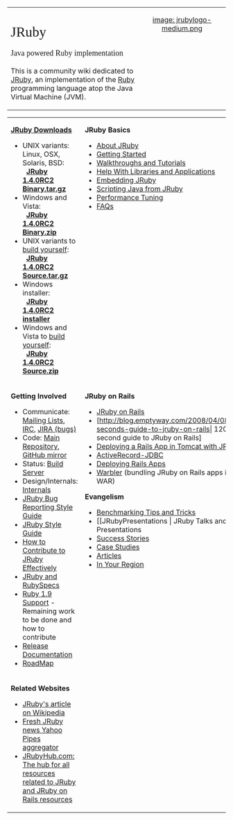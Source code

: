 <table width="100%" cellpadding="10">
<tr valign="top">
<td width="60%"><br/>
<span style="font-family:Georgia, Thorndale, Times, serif;font-size:xx-large">JRuby</span><br/><br/>
<span style="font-family:Georgia, Thorndale, Times, serif;font-size:large">Java powered Ruby implementation</span><br/><br/>
This is a community wiki dedicated to [http://jruby.org JRuby], an implementation of the [http://www.ruby-lang.org/en Ruby] programming language atop the Java Virtual Machine (JVM).
</td>
<td align="center">
[[image: jrubylogo-medium.png]]
</td>
</tr>
</table>

<table width="100%" cellpadding="10">
<tr valign="top">
<td width="50%">
'''[http://jruby.org/download JRuby Downloads]'''
* UNIX variants: Linux, OSX, Solaris, BSD:<br/> &nbsp; '''[http://jruby.kenai.com/downloads/1.4.0RC2/jruby-bin-1.4.0RC2.tar.gz JRuby 1.4.0RC2 Binary.tar.gz]'''
* Windows and Vista:<br/> &nbsp; '''[http://jruby.kenai.com/downloads/1.4.0RC2/jruby-bin-1.4.0RC2.zip JRuby 1.4.0RC2 Binary.zip]'''
* UNIX variants to [[DownloadAndBuildJRuby|build yourself]]:<br/> &nbsp; '''[http://jruby.kenai.com/downloads/1.4.0RC2/jruby-src-1.4.0RC2.tar.gz JRuby 1.4.0RC2 Source.tar.gz]''' 
* Windows installer:<br/> &nbsp; '''[http://jruby.kenai.com/downloads/1.4.0RC2/jruby_windows_1_4_0RC2.exe    JRuby 1.4.0RC2 installer]'''
* Windows and Vista to [[DownloadAndBuildJRuby|build yourself]]:<br/> &nbsp; '''[http://jruby.kenai.com/downloads/1.4.0RC2/jruby-src-1.4.0RC2.zip    JRuby 1.4.0RC2 Source.zip]'''
</td>
<td>
'''JRuby Basics'''
* [[About JRuby]]
* [[Getting Started]]
* [[Walkthroughs and Tutorials]]
* [[ApplicationsAndLibraries|Help With Libraries and Applications]]
* [[Java Integration | Embedding JRuby]]
* [[CallingJavaFromJRuby|Scripting Java from JRuby]]
* [[Performance Tuning]]
* [[FAQs]]
</td>
</tr>
<tr valign="top">
<td width="50%">
'''Getting Involved'''
* Communicate: [[Mailing Lists]], [[IRC]], [http://jira.codehaus.org/browse/JRUBY JIRA (bugs)]
* Code: [http://kenai.com/projects/jruby/sources/main/show Main Repository], [http://github.com/jruby/jruby/tree/master GitHub mirror]
* Status: [http://jruby.headius.com:8080/hudson/ Build Server]
* Design/Internals: [[Internals]]
* [[JRuby Bug Reporting Style Guide]]
* [[JRuby Style Guide]]
* [http://blog.emptyway.com/2008/03/27/how-to-contribute-to-jruby-effectively How to Contribute to JRuby Effectively]
* [[JRuby and RubySpecs]]
* [[Ruby 1_9 Support|Ruby 1.9 Support]] - Remaining work to be done and how to contribute
* [[Release Documentation]]
* [[RoadMap]]
</td>
<td>
'''JRuby on Rails'''
* [[JRuby on Rails]]
* [http://blog.emptyway.com/2008/04/08/120-seconds-guide-to-jruby-on-rails| 120 second guide to JRuby on Rails]
*[http://thenice.tumblr.com/post/133345213/deploying-a-rails-application-in-tomcat-with-jruby-a Deploying a Rails App in Tomcat with JRuby]
* [[ActiveRecord-JDBC]]
* [[JRuby on Rails#Deployment|Deploying Rails Apps]]   
* <a href="{{project warbler page Home}}">Warbler</a> (bundling JRuby on Rails apps into a WAR)

''' Evangelism'''
* [[Benchmarks | Benchmarking Tips and Tricks]]
* [[JRubyPresentations | JRuby Talks and Presentations
* [[Success Stories]]
* [[Case Studies]]
* [[Articles]]
* [[In Your Region]]
</td>
</tr>
<tr valign="top">
<td>
'''Related Websites'''
* [http://en.wikipedia.org/wiki/JRuby JRuby's article on Wikipedia]
* [http://pipes.yahoo.com/pipes/pipe.info?_id=oCCxOv9w3BGq_aM_1vC6Jw Fresh JRuby news Yahoo Pipes aggregator]
* [http://www.jrubyhub.com JRubyHub.com: The hub for all resources related to JRuby and JRuby on Rails resources]
</td>
<td> &nbsp; </td>
</tr>
</table>

